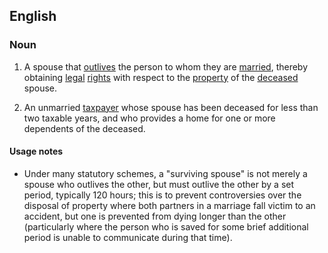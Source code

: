 ==English==
===Noun===
{{en-noun|head=[[surviving]] [[spouse]]}}
# {{context|legal}} A spouse that [[outlive]]s the person to whom they are [[married]], thereby obtaining [[legal]] [[right]]s with respect to the [[property]] of the [[deceased]] spouse.
# {{taxation}} {{US}} An unmarried [[taxpayer]] whose spouse has been deceased for less than two taxable years, and who provides a home for one or more dependents of the deceased.

====Usage notes====
*Under many statutory schemes, a "surviving spouse" is not merely a spouse who outlives the other, but must outlive the other by a set period, typically 120 hours; this is to prevent controversies over the disposal of property where both partners in a marriage fall victim to an accident, but one is prevented from dying longer than the other (particularly where the person who is saved for some brief additional period is unable to communicate during that time).